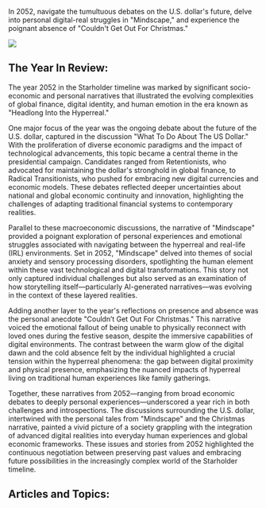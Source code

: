 In 2052, navigate the tumultuous debates on the U.S. dollar's future, delve into personal digital-real struggles in "Mindscape," and experience the poignant absence of "Couldn't Get Out For Christmas."

![](2052-mindscape.png)

## The Year In Review:

The year 2052 in the Starholder timeline was marked by significant socio-economic and personal narratives that illustrated the evolving complexities of global finance, digital identity, and human emotion in the era known as "Headlong Into the Hyperreal."

One major focus of the year was the ongoing debate about the future of the U.S. dollar, captured in the discussion "What To Do About The US Dollar." With the proliferation of diverse economic paradigms and the impact of technological advancements, this topic became a central theme in the presidential campaign. Candidates ranged from Retentionists, who advocated for maintaining the dollar's stronghold in global finance, to Radical Transitionists, who pushed for embracing new digital currencies and economic models. These debates reflected deeper uncertainties about national and global economic continuity and innovation, highlighting the challenges of adapting traditional financial systems to contemporary realities.

Parallel to these macroeconomic discussions, the narrative of "Mindscape" provided a poignant exploration of personal experiences and emotional struggles associated with navigating between the hyperreal and real-life (IRL) environments. Set in 2052, "Mindscape" delved into themes of social anxiety and sensory processing disorders, spotlighting the human element within these vast technological and digital transformations. This story not only captured individual challenges but also served as an examination of how storytelling itself—particularly AI-generated narratives—was evolving in the context of these layered realities.

Adding another layer to the year's reflections on presence and absence was the personal anecdote "Couldn’t Get Out For Christmas." This narrative voiced the emotional fallout of being unable to physically reconnect with loved ones during the festive season, despite the immersive capabilities of digital environments. The contrast between the warm glow of the digital dawn and the cold absence felt by the individual highlighted a crucial tension within the hyperreal phenomena: the gap between digital proximity and physical presence, emphasizing the nuanced impacts of hyperreal living on traditional human experiences like family gatherings.

Together, these narratives from 2052—ranging from broad economic debates to deeply personal experiences—underscored a year rich in both challenges and introspections. The discussions surrounding the U.S. dollar, intertwined with the personal tales from "Mindscape" and the Christmas narrative, painted a vivid picture of a society grappling with the integration of advanced digital realities into everyday human experiences and global economic frameworks. These issues and stories from 2052 highlighted the continuous negotiation between preserving past values and embracing future possibilities in the increasingly complex world of the Starholder timeline.

## Articles and Topics:
